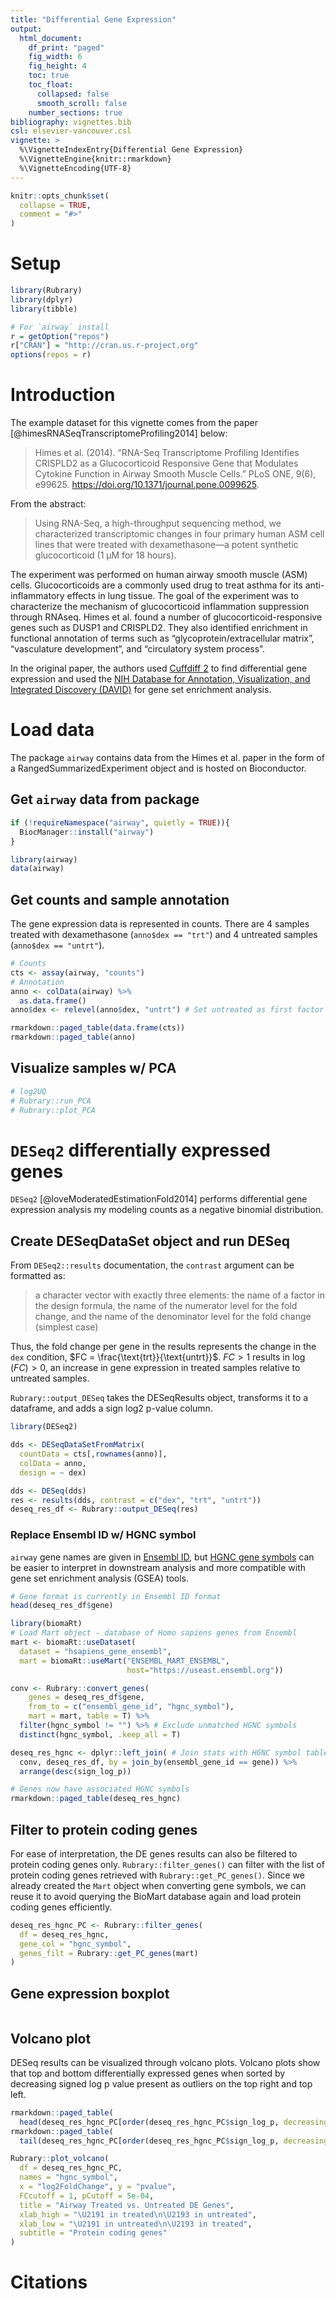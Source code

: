 ```yaml
---
title: "Differential Gene Expression"
output: 
  html_document:
    df_print: "paged"
    fig_width: 6
    fig_height: 4
    toc: true
    toc_float:
      collapsed: false
      smooth_scroll: false
    number_sections: true
bibliography: vignettes.bib
csl: elsevier-vancouver.csl
vignette: >
  %\VignetteIndexEntry{Differential Gene Expression}
  %\VignetteEngine{knitr::rmarkdown}
  %\VignetteEncoding{UTF-8}
---
```


```r
knitr::opts_chunk$set(
  collapse = TRUE,
  comment = "#>"
)
```

# Setup

```r
library(Rubrary)
library(dplyr)
library(tibble)

# For `airway` install
r = getOption("repos")
r["CRAN"] = "http://cran.us.r-project.org"
options(repos = r)
```

# Introduction

The example dataset for this vignette comes from the paper [@himesRNASeqTranscriptomeProfiling2014] below:

> Himes et al. (2014). "RNA-Seq Transcriptome Profiling Identifies CRISPLD2 as a Glucocorticoid Responsive Gene that Modulates Cytokine Function in Airway Smooth Muscle Cells." PLoS ONE, 9(6), e99625. <https://doi.org/10.1371/journal.pone.0099625>.

From the abstract:

> Using RNA-Seq, a high-throughput sequencing method, we characterized transcriptomic changes in four primary human ASM cell lines that were treated with dexamethasone---a potent synthetic glucocorticoid (1 µM for 18 hours).

The experiment was performed on human airway smooth muscle (ASM) cells. Glucocorticoids are a commonly used drug to treat asthma for its anti-inflammatory effects in lung tissue. The goal of the experiment was to characterize the mechanism of glucocorticoid inflammation suppression through RNAseq. Himes et al. found a number of glucocorticoid-responsive genes such as DUSP1 and CRISPLD2. They also identified enrichment in functional annotation of terms such as "glycoprotein/extracellular matrix", "vasculature development", and "circulatory system process".

In the original paper, the authors used [Cuffdiff 2](https://www.nature.com/articles/nbt.2450) to find differential gene expression and used the [NIH Database for Annotation, Visualization, and Integrated Discovery (DAVID)](https://david.ncifcrf.gov/) for gene set enrichment analysis.

# Load data

The package `airway` contains data from the Himes et al. paper in the form of a RangedSummarizedExperiment object and is hosted on Bioconductor.

## Get `airway` data from package

```r
if (!requireNamespace("airway", quietly = TRUE)){
  BiocManager::install("airway")
}

library(airway)
data(airway)
```

## Get counts and sample annotation

The gene expression data is represented in counts. There are 4 samples treated with dexamethasone (`anno$dex == "trt"`) and 4 untreated samples (`anno$dex == "untrt"`).

```r
# Counts
cts <- assay(airway, "counts")
# Annotation
anno <- colData(airway) %>%
  as.data.frame()
anno$dex <- relevel(anno$dex, "untrt") # Set untreated as first factor

rmarkdown::paged_table(data.frame(cts))
rmarkdown::paged_table(anno)
```

## Visualize samples w/ PCA

```r
# log2UQ
# Rubrary::run_PCA
# Rubrary::plot_PCA
```

# `DESeq2` differentially expressed genes

`DESeq2` [@loveModeratedEstimationFold2014] performs differential gene expression analysis my modeling counts as a negative binomial distribution.

## Create DESeqDataSet object and run DESeq

From `DESeq2::results` documentation, the `contrast` argument can be formatted as:

> a character vector with exactly three elements: the name of a factor in the design formula, the name of the numerator level for the fold change, and the name of the denominator level for the fold change (simplest case)

Thus, the fold change per gene in the results represents the change in the `dex` condition, $FC = \frac{\text{trt}}{\text{untrt}}$. $FC > 1$ results in $\log(FC) > 0$, an increase in gene expression in treated samples relative to untreated samples.

`Rubrary::output_DESeq` takes the DESeqResults object, transforms it to a dataframe, and adds a sign log2 p-value column.

```r
library(DESeq2)

dds <- DESeqDataSetFromMatrix(
  countData = cts[,rownames(anno)],
  colData = anno,
  design = ~ dex)

dds <- DESeq(dds)
res <- results(dds, contrast = c("dex", "trt", "untrt"))
deseq_res_df <- Rubrary::output_DESeq(res)
```

### Replace Ensembl ID w/ HGNC symbol

`airway` gene names are given in [Ensembl ID](http://www.ensembl.org/info/genome/stable_ids/index.html), but [HGNC gene symbols](https://www.genenames.org/about/guidelines/) can be easier to interpret in downstream analysis and more compatible with gene set enrichment analysis (GSEA) tools.

```r
# Gene format is currently in Ensembl ID format
head(deseq_res_df$gene)

library(biomaRt)
# Load Mart object - database of Homo sapiens genes from Ensembl
mart <- biomaRt::useDataset(
  dataset = "hsapiens_gene_ensembl",
  mart = biomaRt::useMart("ENSEMBL_MART_ENSEMBL",
                          host="https://useast.ensembl.org"))

conv <- Rubrary::convert_genes(
    genes = deseq_res_df$gene,
    from_to = c("ensembl_gene_id", "hgnc_symbol"),
    mart = mart, table = T) %>%
  filter(hgnc_symbol != "") %>% # Exclude unmatched HGNC symbols
  distinct(hgnc_symbol, .keep_all = T)

deseq_res_hgnc <- dplyr::left_join( # Join stats with HGNC symbol table
  conv, deseq_res_df, by = join_by(ensembl_gene_id == gene)) %>%
  arrange(desc(sign_log_p))

# Genes now have associated HGNC symbols
rmarkdown::paged_table(deseq_res_hgnc)
```

## Filter to protein coding genes

For ease of interpretation, the DE genes results can also be filtered to protein coding genes only. `Rubrary::filter_genes()` can filter with the list of protein coding genes retrieved with `Rubrary::get_PC_genes()`. Since we already created the `Mart` object when converting gene symbols, we can reuse it to avoid querying the BioMart database again and load protein coding genes efficiently.

```r
deseq_res_hgnc_PC <- Rubrary::filter_genes(
  df = deseq_res_hgnc,
  gene_col = "hgnc_symbol",
  genes_filt = Rubrary::get_PC_genes(mart)
)
```

## Gene expression boxplot

```r
```


## Volcano plot

DESeq results can be visualized through volcano plots. Volcano plots show that top and bottom differentially expressed genes when sorted by decreasing signed log p value present as outliers on the top right and top left.

```r
rmarkdown::paged_table(
  head(deseq_res_hgnc_PC[order(deseq_res_hgnc_PC$sign_log_p, decreasing = T),]))
rmarkdown::paged_table(
  tail(deseq_res_hgnc_PC[order(deseq_res_hgnc_PC$sign_log_p, decreasing = T),]))

Rubrary::plot_volcano(
  df = deseq_res_hgnc_PC,
  names = "hgnc_symbol",
  x = "log2FoldChange", y = "pvalue",
  FCcutoff = 1, pCutoff = 5e-04,
  title = "Airway Treated vs. Untreated DE Genes",
  xlab_high = "\U2191 in treated\n\U2193 in untreated",
  xlab_low = "\U2191 in untreated\n\U2193 in treated",
  subtitle = "Protein coding genes"
)
```

# Citations
